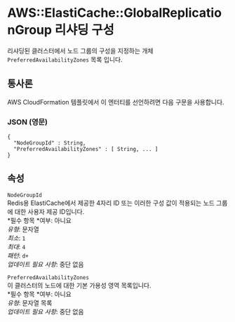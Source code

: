 # AWS::ElastiCache::GlobalReplicationGroup 리샤딩 구성

리샤딩된 클러스터에서 노드 그룹의 구성을 지정하는 개체`PreferredAvailabilityZones` 목록 입니다.

## 통사론

AWS CloudFormation 템플릿에서 이 엔터티를 선언하려면 다음 구문을 사용합니다.

### JSON (영문)

```
{
  "NodeGroupId" : String,
  "PreferredAvailabilityZones" : [ String, ... ]
}
```

## 속성

`NodeGroupId`  
Redis용 ElastiCache에서 제공한 4자리 ID 또는 이러한 구성 값이 적용되는 노드 그룹에 대한 사용자 제공 ID입니다.  
*필수 항목 *여부: 아니요  
_유형_: 문자열  
_최소_: `1`  
_최대_: `4`  
_패턴_: `d+`  
_업데이트 필요 사항_: 중단 없음

`PreferredAvailabilityZones`  
이 클러스터의 노드에 대한 기본 가용성 영역 목록입니다.  
*필수 항목 *여부: 아니요  
_유형_: 문자열 목록  
_업데이트 필요 사항_: 중단 없음
